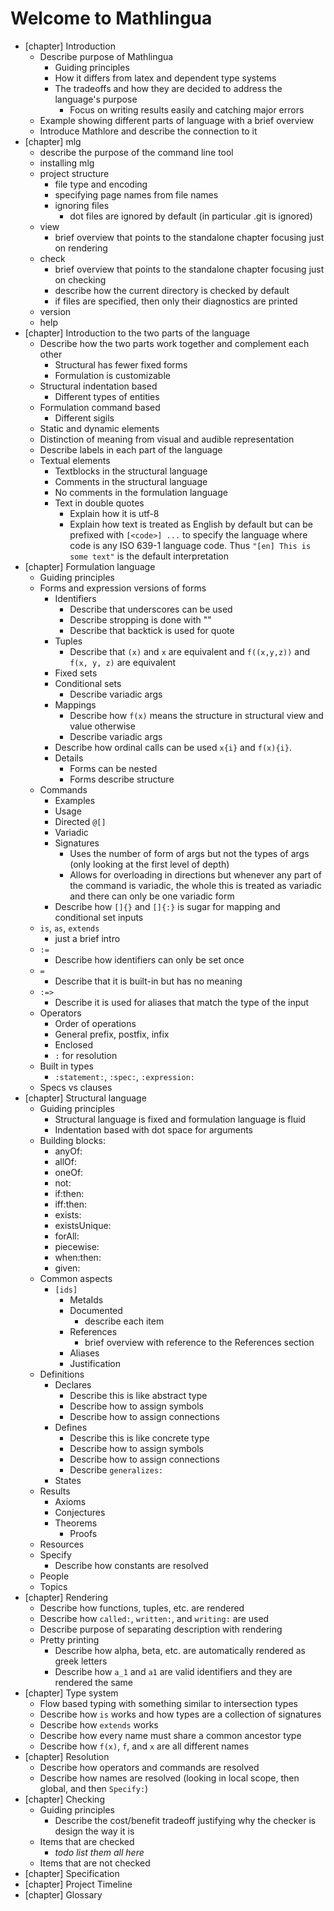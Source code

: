 # Welcome to Mathlingua

* [chapter] Introduction
  * Describe purpose of Mathlingua
    * Guiding principles
    * How it differs from latex and dependent type systems
    * The tradeoffs and how they are decided to address the language's purpose
      * Focus on writing results easily and catching major errors
  * Example showing different parts of language with a brief overview
  * Introduce Mathlore and describe the connection to it
* [chapter] mlg
  * describe the purpose of the command line tool
  * installing mlg
  * project structure
    * file type and encoding
    * specifying page names from file names
    * ignoring files
      * dot files are ignored by default (in particular .git is ignored)
  * view
    * brief overview that points to the standalone chapter focusing just on rendering
  * check
    * brief overview that points to the standalone chapter focusing just on checking
    * describe how the current directory is checked by default
    * if files are specified, then only their diagnostics are printed
  * version
  * help
* [chapter] Introduction to the two parts of the language
  * Describe how the two parts work together and complement each other
    * Structural has fewer fixed forms
    * Formulation is customizable
  * Structural indentation based
    * Different types of entities
  * Formulation command based
    * Different sigils
  * Static and dynamic elements
  * Distinction of meaning from visual and audible representation
  * Describe labels in each part of the language
  * Textual elements
    * Textblocks in the structural language
    * Comments in the structural language
    * No comments in the formulation language 
    * Text in double quotes
      * Explain how it is utf-8
      * Explain how text is treated as English by default but can be prefixed
        with `[<code>] ...` to specify the language where code is any ISO 639-1
        language code.  Thus `"[en] This is some text"` is the default interpretation
* [chapter] Formulation language
  * Guiding principles
  * Forms and expression versions of forms
    * Identifiers
      * Describe that underscores can be used
      * Describe stropping is done with ""
      * Describe that backtick is used for quote
    * Tuples
      * Describe that `(x)` and `x` are equivalent and `f((x,y,z))` and `f(x, y, z)` are equivalent
    * Fixed sets
    * Conditional sets
      * Describe variadic args
    * Mappings
      * Describe how `f(x)` means the structure in structural view and value otherwise
      * Describe variadic args
    * Describe how ordinal calls can be used `x{i}` and `f(x){i}`.
    * Details
      * Forms can be nested
      * Forms describe structure
  * Commands
    * Examples
    * Usage
    * Directed `@[]`
    * Variadic
    * Signatures
      * Uses the number of form of args but not the types of args (only looking at the first level of depth)
      * Allows for overloading in directions but whenever any part of the command is variadic, the whole this is treated as variadic and there can only be one variadic form
    * Describe how `[]{}` and `[]{:}` is sugar for mapping and conditional set inputs
  * `is`, `as`, `extends`
    * just a brief intro
  * `:=`
    * Describe how identifiers can only be set once
  * `=`
    * Describe that it is built-in but has no meaning
  * `:=>`
    * Describe it is used for aliases that match the type of the input
  * Operators
    * Order of operations
    * General prefix, postfix, infix
    * Enclosed
    * `:` for resolution
  * Built in types
    * `:statement:`, `:spec:`, `:expression:`
  * Specs vs clauses
* [chapter] Structural language
  * Guiding principles
    * Structural language is fixed and formulation language is fluid
    * Indentation based with dot space for arguments
  * Building blocks:
    * anyOf:
    * allOf:
    * oneOf:
    * not:
    * if:then:
    * iff:then:
    * exists:
    * existsUnique:
    * forAll:
    * piecewise:
    * when:then:
    * given:
  * Common aspects
    * `[ids]`
      * MetaIds
      * Documented
        * describe each item
      * References
        * brief overview with reference to the References section
      * Aliases
      * Justification
  * Definitions
    * Declares
      * Describe this is like abstract type
      * Describe how to assign symbols
      * Describe how to assign connections
    * Defines
      * Describe this is like concrete type
      * Describe how to assign symbols
      * Describe how to assign connections
      * Describe `generalizes:`
    * States
  * Results
    * Axioms
    * Conjectures
    * Theorems
      * Proofs
  * Resources
  * Specify
    * Describe how constants are resolved
  * People
  * Topics
* [chapter] Rendering
  * Describe how functions, tuples, etc. are rendered
  * Describe how `called:`, `written:`, and `writing:` are used
  * Describe purpose of separating description with rendering
  * Pretty printing
    * Describe how alpha, beta, etc. are automatically rendered as greek letters
    * Describe how `a_1` and `a1` are valid identifiers and they are rendered the same
* [chapter] Type system
  * Flow based typing with something similar to intersection types
  * Describe how `is` works and how types are a collection of signatures
  * Describe how `extends` works
  * Describe how every name must share a common ancestor type
  * Describe how `f(x)`, `f`, and `x` are all different names
* [chapter] Resolution
  * Describe how operators and commands are resolved
  * Describe how names are resolved (looking in local scope, then global, and then `Specify:`)
* [chapter] Checking
  * Guiding principles
    * Describe the cost/benefit tradeoff justifying why the checker is design the way it is
  * Items that are checked
    * *todo list them all here*
  * Items that are not checked
* [chapter] Specification
* [chapter] Project Timeline
* [chapter] Glossary
